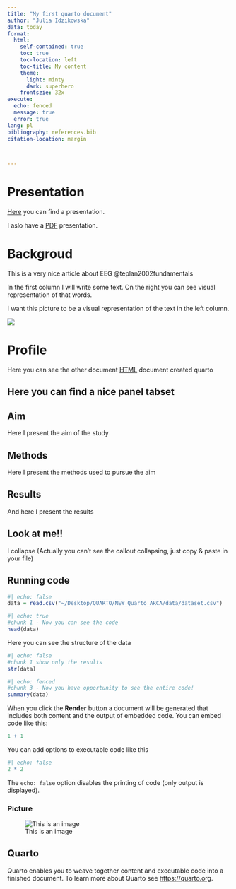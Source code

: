 ```yaml
---
title: "My first quarto document"
author: "Julia Idzikowska"
data: today 
format:
  html:
    self-contained: true
    toc: true
    toc-location: left
    toc-title: My content
    theme:
      light: minty
      dark: superhero
    frontszie: 32x
execute: 
  echo: fenced
  message: true
  error: true
lang: pl
bibliography: references.bib
citation-location: margin



---
```


# Presentation
[Here](FirstQuartoPresentation.html) you can find a presentation. 

I aslo have a [PDF](PDFpresentation.html) presentation. 


# Backgroud

This is a very nice article about EEG @teplan2002fundamentals

::: {.grid}

::: {.g-col-4}

In the first column I will write some text. On the right you can see visual representation of that words.

:::

::: {.g-col-8}

I want this picture to be a visual representation of the text in the left column.


![](img/b4.png)

:::
:::


# Profile

Here you can see the other document [HTML](myfile.html) document created quarto 

## Here you can find a nice panel tabset

::: {.panel-tabset}

## Aim

Here I present the aim of the study 

## Methods

Here I present the methods used to pursue the aim

## Results

And here I present the results

:::

::: {.callout-warning collapse="true"}

## Look at me!!

I collapse (Actually you can't see the callout collapsing, just copy & paste in your file)

:::

## Running code
```r
#| echo: false
data = read.csv("~/Desktop/QUARTO/NEW_Quarto_ARCA/data/dataset.csv")
```

```r
#| echo: true
#chunk 1 - Now you can see the code
head(data)

```


Here you can see the structure of the data
```r
#| echo: false
#chunk 1 show only the results
str(data)
```


```r
#| echo: fenced
#chunk 3 - Now you have opportunity to see the entire code!
summary(data)
```


When you click the **Render** button a document will be generated that includes both content and the output of embedded code. You can embed code like this:

```r
1 + 1
```

You can add options to executable code like this 

```r
#| echo: false
2 * 2
```

The `echo: false` option disables the printing of code (only output is displayed).

### Picture

![This is an image](img/b4.png)



## Quarto

Quarto enables you to weave together content and executable code into a finished document. To learn more about Quarto see <https://quarto.org>.




